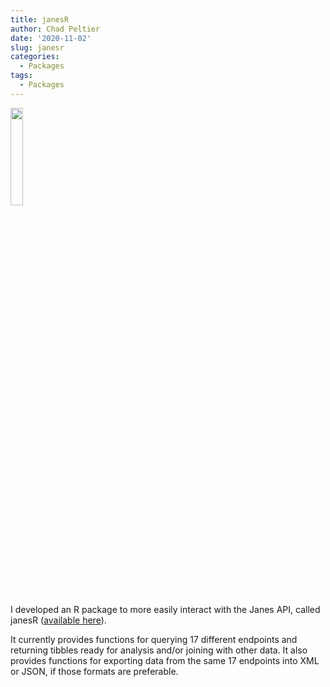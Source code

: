 ```yaml
---
title: janesR
author: Chad Peltier
date: '2020-11-02'
slug: janesr
categories:
  - Packages
tags:
  - Packages
---
```


![](/2020-11-02-janesr/index_files/hex-janesR2 (1).png){width=20% height=20% align="right"}

I developed an R package to more easily interact with the Janes API, called janesR ([available here](https://github.com/cgpeltier/janesR)). 

It currently provides functions for querying 17 different endpoints and returning tibbles ready for analysis and/or joining with other data. It also provides functions for exporting data from the same 17 endpoints into XML or JSON, if those formats are preferable. 

